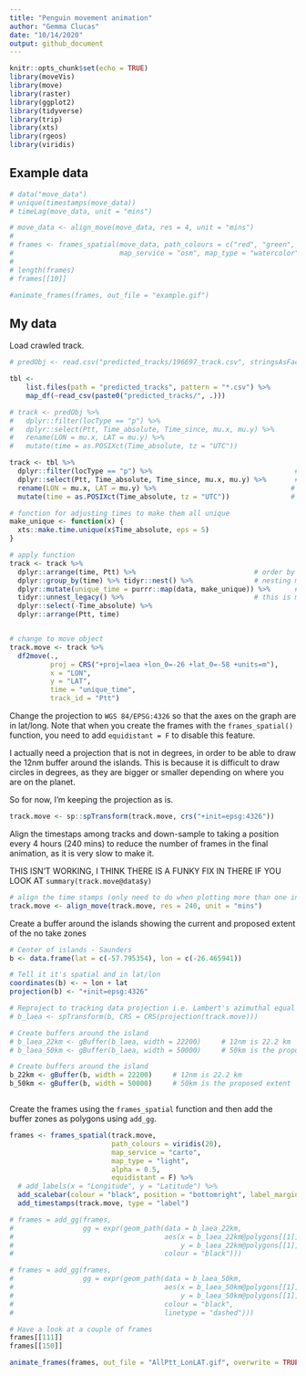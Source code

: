 ```yaml
---
title: "Penguin movement animation"
author: "Gemma Clucas"
date: "10/14/2020"
output: github_document
---
```


```r
knitr::opts_chunk$set(echo = TRUE)
library(moveVis)
library(move)
library(raster)
library(ggplot2)
library(tidyverse)
library(trip)
library(xts)
library(rgeos)
library(viridis)
```

## Example data 
```r
# data("move_data")
# unique(timestamps(move_data))
# timeLag(move_data, unit = "mins")

# move_data <- align_move(move_data, res = 4, unit = "mins")
# 
# frames <- frames_spatial(move_data, path_colours = c("red", "green", "blue"),
#                          map_service = "osm", map_type = "watercolor", alpha = 0.5)
# 
# length(frames)
# frames[[10]]

#animate_frames(frames, out_file = "example.gif")
```

## My data

Load crawled track.
```r
# predObj <- read.csv("predicted_tracks/196697_track.csv", stringsAsFactors = FALSE) 

tbl <-
    list.files(path = "predicted_tracks", pattern = "*.csv") %>% 
    map_df(~read_csv(paste0("predicted_tracks/", .)))

# track <- predObj %>%
#   dplyr::filter(locType == "p") %>%                                   # select only predicted positions
#   dplyr::select(Ptt, Time_absolute, Time_since, mu.x, mu.y) %>%       # select only useful colums
#   rename(LON = mu.x, LAT = mu.y) %>%                                 # rename columns for ease of use
#   mutate(time = as.POSIXct(Time_absolute, tz = "UTC"))               # make sure times are in POSIXct

track <- tbl %>%
  dplyr::filter(locType == "p") %>%                                   # select only predicted positions
  dplyr::select(Ptt, Time_absolute, Time_since, mu.x, mu.y) %>%       # select only useful colums
  rename(LON = mu.x, LAT = mu.y) %>%                                 # rename columns for ease of use
  mutate(time = as.POSIXct(Time_absolute, tz = "UTC"))               # make sure times are in POSIXct

# function for adjusting times to make them all unique
make_unique <- function(x) {
  xts::make.time.unique(x$Time_absolute, eps = 5)
}

# apply function
track <- track %>% 
  dplyr::arrange(time, Ptt) %>%                             # order by time, then ID
  dplyr::group_by(time) %>% tidyr::nest() %>%               # nesting makes a list of tibbles containing data for each time stamp
  dplyr::mutate(unique_time = purrr::map(data, make_unique)) %>%      # apply function and save results in new column 'unique_time'
  tidyr::unnest_legacy() %>%                                # this is much faster than unnest() and restores the dataframe
  dplyr::select(-Time_absolute) %>% 
  dplyr::arrange(Ptt, time)


# change to move object
track.move <- track %>% 
  df2move(., 
          proj = CRS("+proj=laea +lon_0=-26 +lat_0=-58 +units=m"), 
          x = "LON", 
          y = "LAT", 
          time = "unique_time",
          track_id = "Ptt")


```

Change the projection to ```WGS 84/EPSG:4326``` so that the axes on the graph are in lat/long. Note that when you create the frames with the ```frames_spatial()``` function, you need to add ```equidistant = F``` to disable this feature.

I actually need a projection that is not in degrees, in order to be able to draw the 12nm buffer around the islands. This is because it is difficult to draw circles in degrees, as they are bigger or smaller depending on where you are on the planet.

So for now, I'm keeping the projection as is.

```r
track.move <- sp::spTransform(track.move, crs("+init=epsg:4326"))
```



Align the timestaps among tracks and down-sample to taking a position every 4 hours (240 mins) to reduce the number of frames in the final animation, as it is very slow to make it.

THIS ISN'T WORKING, I THINK THERE IS A FUNKY FIX IN THERE IF YOU LOOK AT ```summary(track.move@data$y)```
```r
# align the time stamps (only need to do when plotting more than one individual)
track.move <- align_move(track.move, res = 240, unit = "mins")

```

Create a buffer around the islands showing the current and proposed extent of the no take zones
```r
# Center of islands - Saunders
b <- data.frame(lat = c(-57.795354), lon = c(-26.465941))

# Tell it it's spatial and in lat/lon
coordinates(b) <- ~ lon + lat
projection(b) <- "+init=epsg:4326"

# Reproject to tracking data projection i.e. Lambert's azimuthal equal area
# b_laea <- spTransform(b, CRS = CRS(projection(track.move)))

# Create buffers around the island
# b_laea_22km <- gBuffer(b_laea, width = 22200)     # 12nm is 22.2 km
# b_laea_50km <- gBuffer(b_laea, width = 50000)     # 50km is the proposed extent

# Create buffers around the island
b_22km <- gBuffer(b, width = 22200)     # 12nm is 22.2 km
b_50km <- gBuffer(b, width = 50000)     # 50km is the proposed extent



```

Create the frames using the ```frames_spatial``` function and then add the buffer zones as polygons using ```add_gg```.

```r
frames <- frames_spatial(track.move, 
                         path_colours = viridis(20),
                         map_service = "carto", 
                         map_type = "light", 
                         alpha = 0.5, 
                         equidistant = F) %>% 
  # add_labels(x = "Longitude", y = "Latitude") %>%
  add_scalebar(colour = "black", position = "bottomright", label_margin = 1, units = "km", distance = 100) %>%
  add_timestamps(track.move, type = "label")

# frames = add_gg(frames, 
#                 gg = expr(geom_path(data = b_laea_22km,
#                                     aes(x = b_laea_22km@polygons[[1]]@Polygons[[1]]@coords[,1], 
#                                         y = b_laea_22km@polygons[[1]]@Polygons[[1]]@coords[,2]), 
#                                     colour = "black")))

# frames = add_gg(frames, 
#                 gg = expr(geom_path(data = b_laea_50km,
#                                     aes(x = b_laea_50km@polygons[[1]]@Polygons[[1]]@coords[,1], 
#                                         y = b_laea_50km@polygons[[1]]@Polygons[[1]]@coords[,2]), 
#                                     colour = "black",
#                                     linetype = "dashed")))

# Have a look at a couple of frames
frames[[111]]
frames[[150]]

animate_frames(frames, out_file = "AllPtt_LonLAT.gif", overwrite = TRUE)

```

